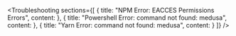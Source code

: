
<Troubleshooting
  sections={[
    {
      title: "NPM Error: EACCES Permissions Errors",
      content: <PermissionErrorsSection />
    },
    {
      title: "Powershell Error: command not found: medusa",
      content: <PowershellErrorSection />
    },
    {
      title: "Yarn Error: command not found: medusa",
      content: <YarnErrorSection />
    }
  ]}
/>
